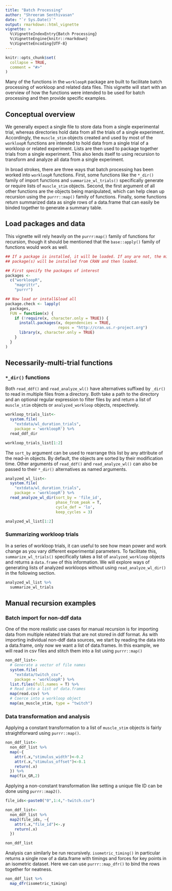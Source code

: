 ```yaml
---
title: "Batch Processing"
author: "Shreeram Senthivasan"
date: "`r Sys.Date()`"
output: rmarkdown::html_vignette
vignette: >
  %\VignetteIndexEntry{Batch Processing}
  %\VignetteEngine{knitr::rmarkdown}
  %\VignetteEncoding{UTF-8}
---
```


```r
knitr::opts_chunk$set(
  collapse = TRUE,
  comment = "#>"
)
```

Many of the functions in the `workloopR` package are built to facilitate batch processing of workloop and related data files. This vignette will start with an overview of how the functions were intended to be used for batch processing and then provide specific examples.

## Conceptual overview

We generally expect a single file to store data from a single experimental trial, whereas directories hold data from all the trials of a single experiment. Accordingly, the `muscle_stim` objects created and used by most of the `workloopR` functions are intended to hold data from a single trial of a workloop or related experiment. Lists are then used to package together trials from a single experiment. This also lends itself to using recursion to transform and analyze all data from a single experiment.

In broad strokes, there are three ways that batch processing has been worked into `workloopR` functions. First, some functions like the `*_dir()` family of import functions and `summarize_wl_trials()` specifically generate or require lists of `muscle_stim` objects. Second, the first argument of all other functions are the objects being manipulated, which can help clean up recursion using the `purrr::map()` family of functions. Finally, some functions return summarized data as single rows of a data.frame that can easily be binded together to generate a summary table.

## Load packages and data

This vignette will rely heavily on the `purrr:map()` family of functions for recursion, though it should be mentioned that the `base::apply()` family of functions would work as well.

```r
## If a package is installed, it will be loaded. If any are not, the missing
## package(s) will be installed from CRAN and then loaded.

## First specify the packages of interest
packages <-
  c("workloopR",
    "magrittr",
    "purrr")

## Now load or install&load all
package.check <- lapply(
  packages,
  FUN = function(x) {
    if (!require(x, character.only = TRUE)) {
      install.packages(x, dependencies = TRUE,
                       repos = "http://cran.us.r-project.org")
      library(x, character.only = TRUE)
    }
  }
)
```

## Necessarily-multi-trial functions

### `*_dir()` functions

Both `read_ddf()` and `read_analyze_wl()` have alternatives suffixed by `_dir()` to read in multiple files from a directory. Both take a path to the directory and an optional regular expression to filter files by and return a list of `muscle_stim` objects or `analyzed_workloop` objects, respectively.

```r
workloop_trials_list<-
  system.file(
    "extdata/wl_duration_trials",
    package = 'workloopR') %>%
  read_ddf_dir

workloop_trials_list[1:2]
```

The `sort_by` argument can be used to rearrange this list by any attribute of the read-in objects. By default, the objects are sorted by their modification time. Other arguments of `read_ddf()` and `read_analyze_wl()` can also be passed to their `*_dir()` alternatives as named arguments.

```r
analyzed_wl_list<-
  system.file(
    "extdata/wl_duration_trials",
    package = 'workloopR') %>%
  read_analyze_wl_dir(sort_by = 'file_id',
                      phase_from_peak = T,
                      cycle_def = 'lo',
                      keep_cycles = 3)

analyzed_wl_list[1:2]
```

### Summarizing workloop trials

In a series of workloop trials, it can useful to see how mean power and work change as you vary different experimental parameters. To facilitate this, `summarize_wl_trials()` specifically takes a list of `analyzed_workloop` objects and returns a `data.frame` of this information. We will explore ways of generating lists of analyzed workloops without using `read_analyze_wl_dir()` in the following section.

```r
analyzed_wl_list %>%
  summarize_wl_trials
```

## Manual recursion examples

### Batch import for non-ddf data

One of the more realistic use cases for manual recursion is for importing data from multiple related trials that are not stored in ddf format. As with importing individual non-ddf data sources, we start by reading the data into a data.frame, only now we want a list of data.frames. In this example, we will read in csv files and stitch them into a list using `purrr::map()`

```r
non_ddf_list<-
  # Generate a vector of file names
  system.file(
    "extdata/twitch_csv",
    package = 'workloopR') %>%
  list.files(full.names = T) %>%
  # Read into a list of data.frames
  map(read.csv) %>%
  # Coerce into a workloop object
  map(as_muscle_stim, type = "twitch")
```

### Data transformation and analysis

Applying a constant transformation to a list of `muscle_stim` objects is fairly straightforward using `purrr::map()`.

```r
non_ddf_list<-
  non_ddf_list %>%
  map(~{
    attr(.x,"stimulus_width")<-0.2
    attr(.x,"stimulus_offset")<-0.1
    return(.x)
  }) %>%
  map(fix_GR,2)
```

Applying a non-constant transformation like setting a unique file ID can be done using `purrr::map2()`.

```r
file_ids<-paste0("0",1:4,"-twitch.csv")

non_ddf_list<-
  non_ddf_list %>%
  map2(file_ids, ~{
    attr(.x,"file_id")<-.y
    return(.x)
  })

non_ddf_list
```

Analysis can similarly be run recursively. `isometric_timing()` in particular returns a single row of a data.frame with timings and forces for key points in an isometric dataset. Here we can use `purrr::map_dfr()` to bind the rows together for neatness.

```r
non_ddf_list %>%
  map_dfr(isometric_timing)
```
